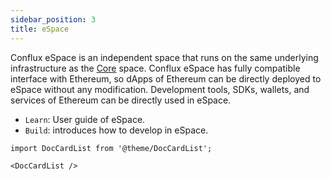 ```yaml
---
sidebar_position: 3
title: eSpace
---
```


Conflux eSpace is an independent space that runs on the same underlying infrastructure as the [Core](../core/core.mdx) space. Conflux eSpace has fully compatible interface with Ethereum, so dApps of Ethereum can be directly deployed to eSpace without any modification. Development tools, SDKs, wallets, and services of Ethereum can be directly used in eSpace.

- `Learn`: User guide of eSpace.
- `Build`: introduces how to develop in eSpace.

```mdx-code-block
import DocCardList from '@theme/DocCardList';

<DocCardList />
```
